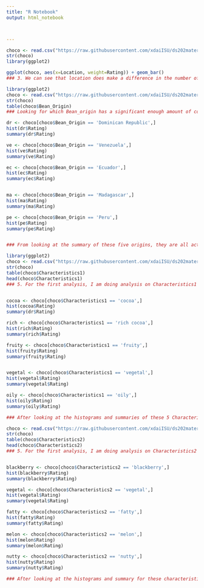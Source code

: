 ```yaml
---
title: "R Notebook"
output: html_notebook



---
```


```r
choco <- read.csv("https://raw.githubusercontent.com/xdaiISU/ds202materials/master/hwlabs/data/choco.csv") 
str(choco) 
library(ggplot2)
```

```r
ggplot(choco, aes(x=Location, weight=Rating)) + geom_bar()
### 3. We can see that location does make a difference in the number of ratings.


```

```r
library(ggplot2)
choco <- read.csv("https://raw.githubusercontent.com/xdaiISU/ds202materials/master/hwlabs/data/choco.csv") 
str(choco)
table(choco$Bean_Origin)
### Looking for which Bean_origin has a significant enough amount of counts to be useful in analysis. I am going to use the top 5, Dominican Republic, Venezuela, Ecuador, Madagascar, and Peru

dr <- choco[choco$Bean_Origin == 'Dominican Republic',]
hist(dr$Rating)
summary(dr$Rating)

ve <- choco[choco$Bean_Origin == 'Venezuela',]
hist(ve$Rating)
summary(ve$Rating)

ec <- choco[choco$Bean_Origin == 'Ecuador',]
hist(ec$Rating)
summary(ec$Rating)


ma <- choco[choco$Bean_Origin == 'Madagascar',]
hist(ma$Rating)
summary(ma$Rating)

pe <- choco[choco$Bean_Origin == 'Peru',]
hist(pe$Rating)
summary(pe$Rating)


### From looking at the summary of these five origins, they are all actually extremely close together, however, Madagascar is barely ahead in the mean by 0.041 rating. The median for these are all the same, although Dominican Republic has a max of 3.750 rating, and Madagascar has a minmum of 2.250 being the highest of these 5, and also has a max of 4.0 rating. Based off of this I personally don't think theres a big enough difference between bean origin. Also, after looking at all the histograms for frequency of their ratings, madagascar is the only of these 5 that actually has a spike in frequency in ratings at the 3.5 mark. The rest have it about at the 3.0 rating mark.

```

```r
library(ggplot2)
choco <- read.csv("https://raw.githubusercontent.com/xdaiISU/ds202materials/master/hwlabs/data/choco.csv") 
str(choco)
table(choco$Characteristics1)
head(choco$Characteristics1)
### 5. For the first analysis, I am doing analysis on Characteristics1 to see if it makes a difference in rating.


cocoa <- choco[choco$Characteristics1 == 'cocoa',]
hist(cocoa$Rating)
summary(dr$Rating)

rich <- choco[choco$Characteristics1 == 'rich cocoa',]
hist(rich$Rating)
summary(rich$Rating)

fruity <- choco[choco$Characteristics1 == 'fruity',]
hist(fruity$Rating)
summary(fruity$Rating)


vegetal <- choco[choco$Characteristics1 == 'vegetal',]
hist(vegetal$Rating)
summary(vegetal$Rating)

oily <- choco[choco$Characteristics1 == 'oily',]
hist(oily$Rating)
summary(oily$Rating)

### After looking at the histograms and summaries of these 5 Characteristics, it is easy to say that rich cocoa is the best characteristic in order to have a higher rating, which makes sense. The other ones are pretty much the same except for vegetal which is a bit higher than the rest but not as high as rich cocoa. 


```
```r
choco <- read.csv("https://raw.githubusercontent.com/xdaiISU/ds202materials/master/hwlabs/data/choco.csv") 
str(choco)
table(choco$Characteristics2)
head(choco$Characteristics2)
### 5. For the first analysis, I am doing analysis on Characteristics2 to see if it makes a difference in rating.


blackberry <- choco[choco$Characteristics2 == 'blackberry',]
hist(blackberry$Rating)
summary(blackberry$Rating)

vegetal <- choco[choco$Characteristics2 == 'vegetal',]
hist(vegetal$Rating)
summary(vegetal$Rating)

fatty <- choco[choco$Characteristics2 == 'fatty',]
hist(fatty$Rating)
summary(fatty$Rating)

melon <- choco[choco$Characteristics2 == 'melon',]
hist(melon$Rating)
summary(melon$Rating)

nutty <- choco[choco$Characteristics2 == 'nutty',]
hist(nutty$Rating)
summary(nutty$Rating)

### After looking at the histograms and summary for these characteristics, it shows that blackberry has the highest mean. However, blackberry also has the lowest amount of counts of data on this list, so I would take it with a grain of salt. I would actually say Melon surprisingly is the best characteristic out of these, with a mean rating .250 above the rest (besides blackberry). 

```


